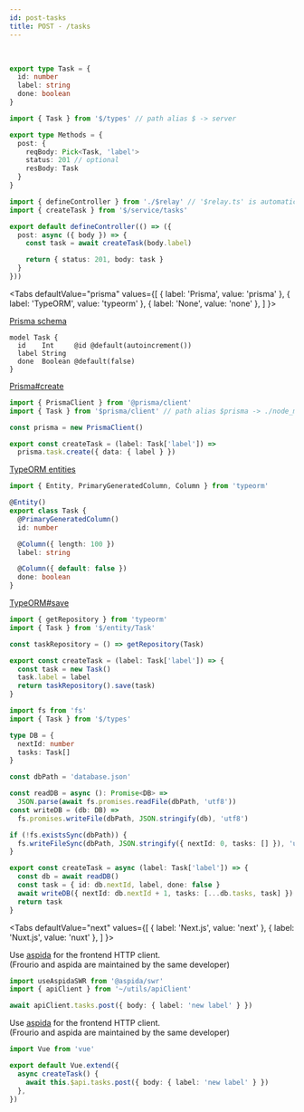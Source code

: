 ```yaml
---
id: post-tasks
title: POST - /tasks
---
```


<br />

```ts title="server/types/index.ts"
export type Task = {
  id: number
  label: string
  done: boolean
}
```

```ts title="server/api/tasks/index.ts"
import { Task } from '$/types' // path alias $ -> server

export type Methods = {
  post: {
    reqBody: Pick<Task, 'label'>
    status: 201 // optional
    resBody: Task
  }
}
```

```ts title="server/api/tasks/controller.ts"
import { defineController } from './$relay' // '$relay.ts' is automatically generated by frourio
import { createTask } from '$/service/tasks'

export default defineController(() => ({
  post: async ({ body }) => {
    const task = await createTask(body.label)

    return { status: 201, body: task }
  }
}))
```


<Tabs
  defaultValue="prisma"
  values={[
    { label: 'Prisma', value: 'prisma' },
    { label: 'TypeORM', value: 'typeorm' },
    { label: 'None', value: 'none' },
  ]
}>
<TabItem value="prisma">

[Prisma schema](https://www.prisma.io/docs/reference/tools-and-interfaces/prisma-schema)

```text title="server/prisma/schema.prisma"
model Task {
  id    Int     @id @default(autoincrement())
  label String
  done  Boolean @default(false)
}
```

[Prisma#create](https://www.prisma.io/docs/reference/tools-and-interfaces/prisma-client/crud#create)

```ts title="server/service/tasks.ts"
import { PrismaClient } from '@prisma/client'
import { Task } from '$prisma/client' // path alias $prisma -> ./node_modules/.prisma/*

const prisma = new PrismaClient()

export const createTask = (label: Task['label']) =>
  prisma.task.create({ data: { label } })
```

</TabItem>
<TabItem value="typeorm">

[TypeORM entities](https://typeorm.io/#/entities)

```ts title="server/entity/Task.ts"
import { Entity, PrimaryGeneratedColumn, Column } from 'typeorm'

@Entity()
export class Task {
  @PrimaryGeneratedColumn()
  id: number

  @Column({ length: 100 })
  label: string

  @Column({ default: false })
  done: boolean
}
```

[TypeORM#save](https://typeorm.io/#/repository-api)

```ts title="server/service/tasks.ts"
import { getRepository } from 'typeorm'
import { Task } from '$/entity/Task'

const taskRepository = () => getRepository(Task)

export const createTask = (label: Task['label']) => {
  const task = new Task()
  task.label = label
  return taskRepository().save(task)
}
```

</TabItem>
<TabItem value="none">

```ts title="server/service/tasks.ts"
import fs from 'fs'
import { Task } from '$/types'

type DB = {
  nextId: number
  tasks: Task[]
}

const dbPath = 'database.json'

const readDB = async (): Promise<DB> =>
  JSON.parse(await fs.promises.readFile(dbPath, 'utf8'))
const writeDB = (db: DB) =>
  fs.promises.writeFile(dbPath, JSON.stringify(db), 'utf8')

if (!fs.existsSync(dbPath)) {
  fs.writeFileSync(dbPath, JSON.stringify({ nextId: 0, tasks: [] }), 'utf8')
}

export const createTask = async (label: Task['label']) => {
  const db = await readDB()
  const task = { id: db.nextId, label, done: false }
  await writeDB({ nextId: db.nextId + 1, tasks: [...db.tasks, task] })
  return task
}
```

</TabItem>
</Tabs>

<Tabs
  defaultValue="next"
  values={[
    { label: 'Next.js', value: 'next' },
    { label: 'Nuxt.js', value: 'nuxt' },
  ]
}>
<TabItem value="next">

Use [aspida](https://github.com/aspida/aspida) for the frontend HTTP client.  
(Frourio and aspida are maintained by the same developer)

```ts title="pages/index.tsx"
import useAspidaSWR from '@aspida/swr'
import { apiClient } from '~/utils/apiClient'

await apiClient.tasks.post({ body: { label: 'new label' } })
```

</TabItem>
<TabItem value="nuxt">

Use [aspida](https://github.com/aspida/aspida) for the frontend HTTP client.  
(Frourio and aspida are maintained by the same developer)

```ts title="pages/index.vue"
import Vue from 'vue'

export default Vue.extend({
  async createTask() {
    await this.$api.tasks.post({ body: { label: 'new label' } })
  },
})
```

</TabItem>
</Tabs>
